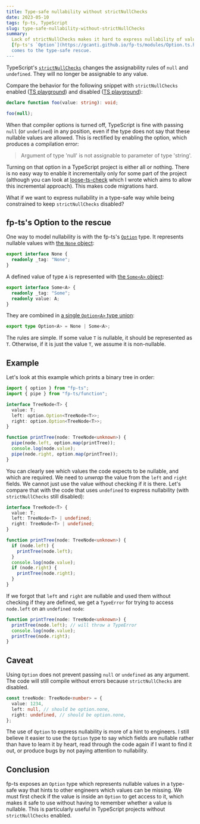 ```yaml
---
title: Type-safe nullability without strictNullChecks
date: 2023-05-10
tags: fp-ts, TypeScript
slug: type-safe-nullability-without-strictNullChecks
summary:
  Lack of strictNullChecks makes it hard to express nullability of values.
  [fp-ts's `Option`](https://gcanti.github.io/fp-ts/modules/Option.ts.html)
  comes to the type-safe rescue.
---
```


TypeScript's
[`strictNullChecks`](https://www.typescriptlang.org/tsconfig#strictNullChecks)
changes the assignability rules of `null` and `undefined`. They will no longer
be assignable to any value.

Compare the behavior for the following snippet with `strictNullChecks` enabled
([TS playground](https://www.typescriptlang.org/play?strictNullChecks=false#code/CYUwxgNghgTiAEAzArgOzAFwJYHtVJxwAoA3KCZEALngGcMYtUBzAShpJy2AG4BYAFCDEhIqmQQIrHvAD0s+BhwZyEAJ5ImIIA))
and disabled
([TS playground](https://www.typescriptlang.org/play?#code/CYUwxgNghgTiAEAzArgOzAFwJYHtVJxwAoA3KCZEALngGcMYtUBzAShpJy2AG4BYAFCDEhIqmQQIrHvAD0s+BhwZyEAJ5ImIIA)):

```ts
declare function foo(value: string): void;

foo(null);
```

When that compiler options is turned off, TypeScript is fine with passing `null`
(or `undefined`) in any position, even if the type does not say that these
nullable values are allowed. This is rectified by enabling the option, which
produces a compilation error:

> Argument of type 'null' is not assignable to parameter of type 'string'.

Turning on that option in a TypeScript project is either all or nothing. There
is no easy way to enable it incrementally only for some part of the project
(although you can look at
[loose-ts-check](https://github.com/Gelio/loose-ts-check) which I wrote which
aims to allow this incremental approach). This makes code migrations hard.

What if we want to express nullability in a type-safe way while being
constrained to keep `strictNullChecks` disabled?

## fp-ts's Option to the rescue

One way to model nullability is with the fp-ts's
[`Option`](https://gcanti.github.io/fp-ts/modules/Option.ts.html) type. It
represents nullable values with
[the `None` object](https://github.com/gcanti/fp-ts/blob/8674480341fd0cf2847091a8daa6276d8e41f41e/src/Option.ts#L114-L116):

```ts
export interface None {
  readonly _tag: "None";
}
```

A defined value of type `A` is represented with
[the `Some<A>` object](https://github.com/gcanti/fp-ts/blob/8674480341fd0cf2847091a8daa6276d8e41f41e/src/Option.ts#L122-L125):

```ts
export interface Some<A> {
  readonly _tag: "Some";
  readonly value: A;
}
```

They are combined in
[a single `Option<A>` type union](https://github.com/gcanti/fp-ts/blob/8674480341fd0cf2847091a8daa6276d8e41f41e/src/Option.ts#L131):

```ts
export type Option<A> = None | Some<A>;
```

The rules are simple. If some value `T` is nullable, it should be represented as
`T`. Otherwise, if it is just the value `T`, we assume it is non-nullable.

## Example

Let's look at this example which prints a binary tree in order:

```ts
import { option } from "fp-ts";
import { pipe } from "fp-ts/function";

interface TreeNode<T> {
  value: T;
  left: option.Option<TreeNode<T>>;
  right: option.Option<TreeNode<T>>;
}

function printTree(node: TreeNode<unknown>) {
  pipe(node.left, option.map(printTree));
  console.log(node.value);
  pipe(node.right, option.map(printTree));
}
```

You can clearly see which values the code expects to be nullable, and which are
required. We need to _unwrap_ the value from the `left` and `right` fields. We
cannot just use the value without checking if it is there. Let's compare that
with the code that uses `undefined` to express nullability (with
`strictNullChecks` still disabled):

```ts
interface TreeNode<T> {
  value: T;
  left: TreeNode<T> | undefined;
  right: TreeNode<T> | undefined;
}

function printTree(node: TreeNode<unknown>) {
  if (node.left) {
    printTree(node.left);
  }
  console.log(node.value);
  if (node.right) {
    printTree(node.right);
  }
}
```

If we forgot that `left` and `right` are nullable and used them without checking
if they are defined, we get a `TypeError` for trying to access `node.left` on an
`undefined` `node`:

```ts
function printTree(node: TreeNode<unknown>) {
  printTree(node.left); // will throw a TypeError
  console.log(node.value);
  printTree(node.right);
}
```

## Caveat

Using `Option` does not prevent passing `null` or `undefined` as any argument.
The code will still compile without errors because `strictNullChecks` are
disabled.

```ts
const treeNode: TreeNode<number> = {
  value: 1234,
  left: null, // should be option.none,
  right: undefined, // should be option.none,
};
```

The use of `Option` to express nullability is more of a hint to engineers. I
still believe it easier to use the `Option` type to say which fields are
nullable rather than have to learn it by heart, read through the code again if I
want to find it out, or produce bugs by not paying attention to nullability.

## Conclusion

fp-ts exposes an `Option` type which represents nullable values in a type-safe
way that hints to other engineers which values can be missing. We must first
check if the value is inside an `Option` to get access to it, which makes it
safe to use without having to remember whether a value is nullable. This is
particularly useful in TypeScript projects without `strictNullChecks` enabled.
